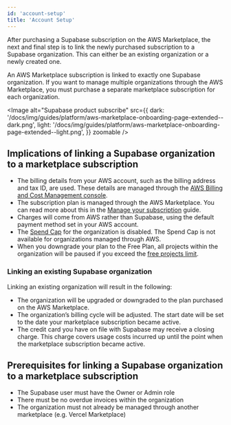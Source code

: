 ```yaml
---
id: 'account-setup'
title: 'Account Setup'
---
```


After purchasing a Supabase subscription on the AWS Marketplace, the next and final step is to link the newly purchased subscription to a Supabase organization. This can either be an existing organization or a newly created one.

An AWS Marketplace subscription is linked to exactly one Supabase organization. If you want to manage multiple organizations through the AWS Marketplace, you must purchase a separate marketplace subscription for each organization.

<Image
  alt="Supabase product subscribe"
  src={{
    dark: '/docs/img/guides/platform/aws-marketplace-onboarding-page-extended--dark.png',
    light: '/docs/img/guides/platform/aws-marketplace-onboarding-page-extended--light.png',
  }}
  zoomable
/>

## Implications of linking a Supabase organization to a marketplace subscription
- The billing details from your AWS account, such as the billing address and tax ID, are used. These details are managed through the [AWS Billing and Cost Management console](https://console.aws.amazon.com/billing).
- The subscription plan is managed through the AWS Marketplace. You can read more about this in the [Manage your subscription](./manage-your-subscription#manage-your-subscription-plan) guide.
- Charges will come from AWS rather than Supabase, using the default payment method set in your AWS account.
- The [Spend Cap](/docs/guides/platform/cost-control#spend-cap) for the organization is disabled. The Spend Cap is not available for organizations managed through AWS.
- When you downgrade your plan to the Free Plan, all projects within the organization will be paused if you exceed the [free projects limit](/docs/guides/platform/billing-on-supabase#free-plan).

### Linking an existing Supabase organization
Linking an existing organization will result in the following:
- The organization will be upgraded or downgraded to the plan purchased on the AWS Marketplace.
- The organization’s billing cycle will be adjusted. The start date will be set to the date your marketplace subscription became active.
- The credit card you have on file with Supabase may receive a closing charge. This charge covers usage costs incurred up until the point when the marketplace subscription became active.

## Prerequisites for linking a Supabase organization to a marketplace subscription
- The Supabase user must have the Owner or Admin role
- There must be no overdue invoices within the organization
- The organization must not already be managed through another marketplace (e.g. Vercel Marketplace)

